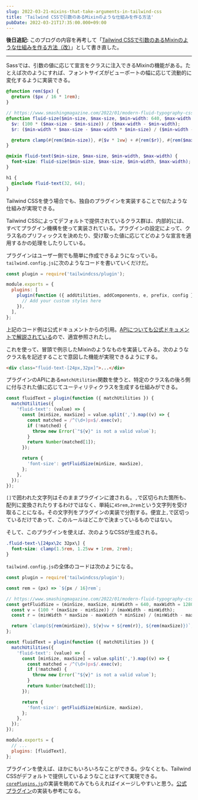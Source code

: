 ```yaml
---
slug: 2022-03-21-mixins-that-take-arguments-in-tailwind-css
title: 'Tailwind CSSで引数のあるMixinのような仕組みを作る方法'
pubDate: 2022-03-21T17:35:00.000+09:00
---
```


**後日追記:** このブログの内容を再考して「[Tailwind CSSで引数のあるMixinのような仕組みを作る方法（改）](/2024-03-16-mixins-that-take-arguments-in-tailwind-css)」として書き直した。

---

Sassでは、引数の値に応じて宣言をクラスに注入できるMixinの機能がある。たとえば次のようにすれば、フォントサイズがビューポートの幅に応じて流動的に変化するように実装できる。

```scss
@function rem($px) {
  @return ($px / 16 * 1rem);
}

// https://www.smashingmagazine.com/2022/01/modern-fluid-typography-css-clamp/
@function fluid-size($min-size, $max-size, $min-width: 640, $max-width: 1280) {
  $v: (100 * ($max-size - $min-size)) / ($max-width - $min-width);
  $r: ($min-width * $max-size - $max-width * $min-size) / ($min-width - $max-width);

  @return clamp(#{rem($min-size)}, #{$v * 1vw} + #{rem($r)}, #{rem($max-size)});
}

@mixin fluid-text($min-size, $max-size, $min-width, $max-width) {
  font-size: fluid-size($min-size, $max-size, $min-width, $max-width);
}

h1 {
  @include fluid-text(32, 64);
}
```

Tailwind CSSを使う場合でも、独自のプラグインを実装することで似たような仕組みが実現できる。

Tailwind CSSによってデフォルトで提供されているクラス群は、内部的には、すべてプラグイン機構を使って実装されている。プラグインの設定によって、クラス名のプリフィックスを決めたり、受け取った値に応じてどのような宣言を適用するかの処理をしたりしている。

プラグインはユーザー側でも簡単に作成できるようになっている。`tailwind.config.js`に次のようなコードを書いていくだけだ。

```javascript
const plugin = require('tailwindcss/plugin');

module.exports = {
  plugins: [
    plugin(function ({ addUtilities, addComponents, e, prefix, config }) {
      // Add your custom styles here
    }),
  ],
};
```

上記のコード例は公式ドキュメントからの引用。[APIについても公式ドキュメントで解説されている](https://tailwindcss.com/docs/plugins)ので、適宜参照されたし。

これを使って、冒頭で例示したMixinのようなものを実装してみる。次のようなクラス名を記述することで意図した機能が実現できるようにする。

```html
<div class="fluid-text-[24px,32px]">...</div>
```

プラグインのAPIにある`matchUtilities`関数を使うと、特定のクラス名の後ろ側に付与された値に応じてユーティリティクラスを生成する仕組みができる。

```javascript
const fluidText = plugin(function ({ matchUtilities }) {
  matchUtilities({
    'fluid-text': (value) => {
      const [minSize, maxSize] = value.split(',').map((v) => {
        const matched = /^(\d+)px$/.exec(v);
        if (!matched) {
          throw new Error(`"${v}" is not a valid value`);
        }
        return Number(matched[1]);
      });

      return {
        'font-size': getFluidSize(minSize, maxSize),
      };
    },
  });
});
```

`[]`で囲われた文字列はそのままプラグインに渡される。`,`で区切られた箇所も、配列に変換されたりするわけではなく、単純に`45rem,2rem`という文字列を受け取ることになる。その文字列をプラグインの実装で分割する。便宜上`,`で区切っているだけであって、このルールはどこかで決まっているものではない。

そして、このプラグインを使えば、次のようなCSSが生成される。

```css
.fluid-text-\[24px\2c 32px\] {
  font-size: clamp(1.5rem, 1.25vw + 1rem, 2rem);
}
```

`tailwind.config.js`の全体のコードは次のようになる。

```javascript
const plugin = require('tailwindcss/plugin');

const rem = (px) => `${px / 16}rem`;

// https://www.smashingmagazine.com/2022/01/modern-fluid-typography-css-clamp/
const getFluidSize = (minSize, maxSize, minWidth = 640, maxWidth = 1280) => {
  const v = (100 * (maxSize - minSize)) / (maxWidth - minWidth);
  const r = (minWidth * maxSize - maxWidth * minSize) / (minWidth - maxWidth);

  return `clamp(${rem(minSize)}, ${v}vw + ${rem(r)}, ${rem(maxSize)})`;
};

const fluidText = plugin(function ({ matchUtilities }) {
  matchUtilities({
    'fluid-text': (value) => {
      const [minSize, maxSize] = value.split(',').map((v) => {
        const matched = /^(\d+)px$/.exec(v);
        if (!matched) {
          throw new Error(`"${v}" is not a valid value`);
        }
        return Number(matched[1]);
      });

      return {
        'font-size': getFluidSize(minSize, maxSize),
      };
    },
  });
});

module.exports = {
  // ...
  plugins: [fluidText],
};
```

プラグインを使えば、ほかにもいろいろなことができる。少なくとも、Tailwind CSSがデフォルトで提供しているようなことはすべて実現できる。[`corePlugins.js`](https://github.com/tailwindlabs/tailwindcss/blob/master/src/corePlugins.js)の実装を眺めてみてもらえればイメージしやすいと思う。[公式プラグイン](https://tailwindcss.com/docs/typography-plugin)の実装も参考になる。
